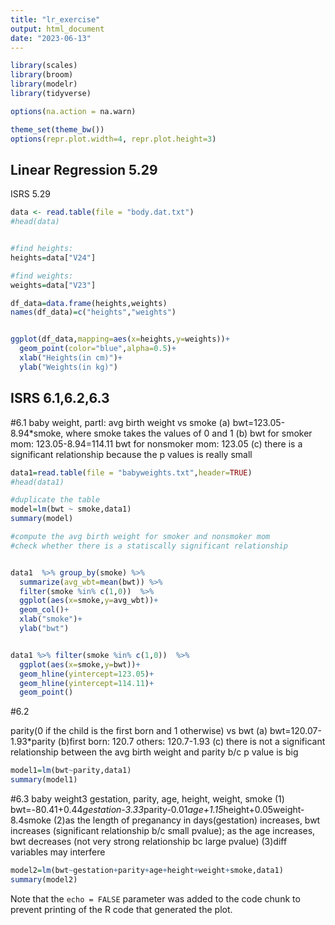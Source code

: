 ```yaml
---
title: "lr_exercise"
output: html_document
date: "2023-06-13"
---
```


```r
library(scales)
library(broom)
library(modelr)
library(tidyverse)

options(na.action = na.warn)

theme_set(theme_bw())
options(repr.plot.width=4, repr.plot.height=3)
```

## Linear Regression 5.29
ISRS 5.29
```r
data <- read.table(file = "body.dat.txt")
#head(data)


#find heights: 
heights=data["V24"]

#find weights: 
weights=data["V23"]

df_data=data.frame(heights,weights)
names(df_data)=c("heights","weights")


ggplot(df_data,mapping=aes(x=heights,y=weights))+
  geom_point(color="blue",alpha=0.5)+
  xlab("Heights(in cm)")+
  ylab("Weights(in kg)")

```

## ISRS 6.1,6.2,6.3

#6.1 baby weight, partI: avg birth weight vs smoke
(a) bwt=123.05-8.94*smoke, where smoke takes the values of 0 and 1
(b) bwt for smoker mom: 123.05-8.94=114.11
bwt for nonsmoker mom: 123.05
(c) there is a significant relationship because the p values is really small
```r
data1=read.table(file = "babyweights.txt",header=TRUE)
#head(data1)

#duplicate the table 
model=lm(bwt ~ smoke,data1)
summary(model)

#compute the avg birth weight for smoker and nonsmoker mom
#check whether there is a statiscally significant relationship


data1  %>% group_by(smoke) %>% 
  summarize(avg_wbt=mean(bwt)) %>% 
  filter(smoke %in% c(1,0))  %>%
  ggplot(aes(x=smoke,y=avg_wbt))+
  geom_col()+
  xlab("smoke")+
  ylab("bwt")


data1 %>% filter(smoke %in% c(1,0))  %>%
  ggplot(aes(x=smoke,y=bwt))+
  geom_hline(yintercept=123.05)+
  geom_hline(yintercept=114.11)+
  geom_point()
```
#6.2

parity(0 if the child is the first born and 1 otherwise) vs bwt
(a) bwt=120.07-1.93*parity
(b)first born: 120.7
others: 120.7-1.93
(c) there is not a significant relationship between the avg birth weight and parity b/c p value is big
```r
model1=lm(bwt~parity,data1)
summary(model1)
```
#6.3 baby weight3
gestation, parity, age, height, weight, smoke
(1) bwt=-80.41+0.44*gestation-3.33*parity-0.01*age+1.15*height+0.05weight-8.4smoke
(2)as the length of preganancy in days(gestation) increases, bwt increases (significant relationship b/c small pvalue);
as the age increases, bwt decreases (not very strong relationship bc large pvalue)
(3)diff variables may interfere

```r
model2=lm(bwt~gestation+parity+age+height+weight+smoke,data1)
summary(model2)

```

Note that the `echo = FALSE` parameter was added to the code chunk to prevent printing of the R code that generated the plot.
